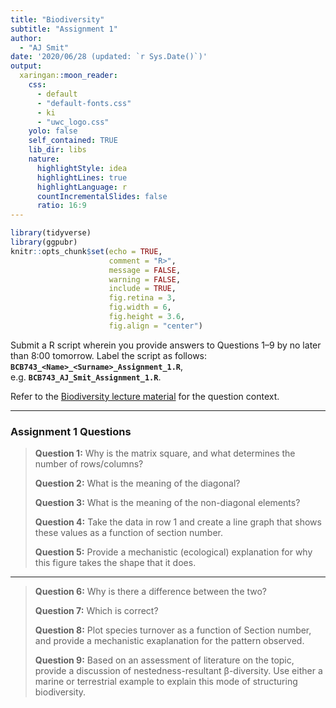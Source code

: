 ```yaml
---
title: "Biodiversity"
subtitle: "Assignment 1"  
author: 
  - "AJ Smit"
date: '2020/06/28 (updated: `r Sys.Date()`)'
output:
  xaringan::moon_reader:
    css:
      - default
      - "default-fonts.css"
      - ki
      - "uwc_logo.css"
    yolo: false
    self_contained: TRUE  
    lib_dir: libs
    nature:
      highlightStyle: idea
      highlightLines: true
      highlightLanguage: r
      countIncrementalSlides: false
      ratio: 16:9
---
```


```r
library(tidyverse)
library(ggpubr)
knitr::opts_chunk$set(echo = TRUE,
                      comment = "R>",
                      message = FALSE,
                      warning = FALSE,
                      include = TRUE,
                      fig.retina = 3,
                      fig.width = 6,
                      fig.height = 3.6,
                      fig.align = "center")
```

Submit a R script wherein you provide answers to Questions 1--9 by no later than 8:00 tomorrow. Label the script as follows: **`BCB743_<Name>_<Surname>_Assignment_1.R`**, e.g. **`BCB743_AJ_Smit_Assignment_1.R`**.

Refer to the [Biodiversity lecture material](https://ajsmit.netlify.app/workshops/quantecol/chapters/02-biodiversity/) for the question context.

---

### Assignment 1 Questions

> **Question 1:** Why is the matrix square, and what determines the number of rows/columns?
>
> **Question 2:** What is the meaning of the diagonal?
>
> **Question 3:** What is the meaning of the non-diagonal elements?
>
> **Question 4:** Take the data in row 1 and create a line graph that shows these values as a function of section number.
>
> **Question 5:** Provide a mechanistic (ecological) explanation for why this figure takes the shape that it does.

---

> **Question 6:** Why is there a difference between the two?
>
> **Question 7:** Which is correct?
>
> **Question 8:** Plot species turnover as a function of Section number, and provide a mechanistic exaplanation for the pattern observed.
>
> **Question 9:** Based on an assessment of literature on the topic, provide a discussion of nestedness-resultant β-diversity. Use either a marine or terrestrial example to explain this mode of structuring biodiversity.
